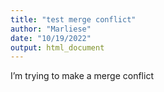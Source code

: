 ```yaml
---
title: "test merge conflict"
author: "Marliese"
date: "10/19/2022"
output: html_document
---
```


I'm trying to make a merge conflict




